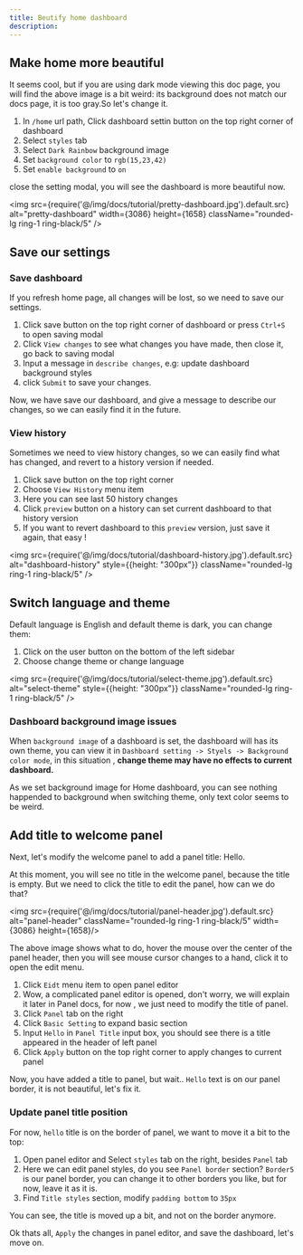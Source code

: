 ```yaml
---
title: Beutify home dashboard
description: 
---
```




## Make home more beautiful

It seems cool, but if you are using dark mode viewing this doc page, you will find the above image is a bit weird: its background does not match our docs page, it is too gray.So let's change it.

1. In `/home` url path, Click dashboard settin button on the top right corner of dashboard
2. Select `styles` tab
3. Select `Dark Rainbow` background image 
4. Set <code>background color</code> to `rgb(15,23,42)`
5. Set `enable background` to `on`

close the setting modal, you will see the dashboard is more beautiful now.

<img src={require('@/img/docs/tutorial/pretty-dashboard.jpg').default.src} alt="pretty-dashboard" width={3086} height={1658} className="rounded-lg ring-1 ring-black/5" />

## Save our settings 

### Save dashboard

If you refresh home page, all changes will be lost, so we need to save our settings. 

1. Click save button on the top right corner of dashboard or press `Ctrl+S` to open saving modal
2. Click `View changes` to see what changes you have made, then close it, go back to saving modal
3. Input a message in `describe changes`, e.g: update dashboard background styles
4. click `Submit` to save your changes.

Now, we have save our dashboard, and give a message to describe our changes, so we can easily find it in the future.

### View history

Sometimes we need to view history changes, so we can easily find what has changed, and revert to a history version if needed.

1. Click save button on the top right corner 
2. Choose `View History` menu item
3. Here you can see last 50 history changes
4. Click `preview` button on a history can set current dashboard to that history version
5. If you want to revert dashboard to this `preview` version, just save it again, that easy !

<img src={require('@/img/docs/tutorial/dashboard-history.jpg').default.src} alt="dashboard-history" style={{height: "300px"}} className="rounded-lg ring-1 ring-black/5" />

## Switch language and theme

Default language is English and default theme is dark, you can change them:

1. Click on the user button on the bottom of the left sidebar
2. Choose change theme or change language 

<img src={require('@/img/docs/tutorial/select-theme.jpg').default.src} alt="select-theme" style={{height: "300px"}} className="rounded-lg ring-1 ring-black/5" />

### Dashboard background image issues 

When `background image` of a dashboard is set, the dashboard will has its own theme, you can view it in   `Dashboard setting -> Styels -> Background color mode`, in this situation , **change theme may have no effects to current dashboard.**

As we set background image for Home dashboard, you can see nothing happended to background when switching theme, only text color seems to be weird.


## Add title to welcome panel

Next, let's modify the welcome panel to add a panel title: Hello.

At this moment, you will see no title in the welcome panel, because the title is empty. But we need to click the title to edit the panel, how can we do that?

<img src={require('@/img/docs/tutorial/panel-header.jpg').default.src} alt="panel-header"  className="rounded-lg ring-1 ring-black/5"  width={3086} height={1658}/>

The above image shows what to do, hover the mouse over the center of the panel header, then you will see mouse cursor changes to a hand, click it to open the edit menu.

1. Click `Eidt` menu item to open panel editor
2. Wow, a complicated panel editor is opened, don't worry, we will explain it later in Panel docs, for now , we just need to modify the title of panel.
3. Click `Panel` tab on the right
4. Click `Basic Setting` to expand basic section 
5. Input `Hello` in `Panel Title` input box, you should see there is a title appeared in the header of left panel
6. Click `Apply` button on the top right corner to apply changes to current panel 

Now, you have added a title to panel, but wait.. `Hello` text is on our panel border, it is not beautiful, let's fix it.

### Update panel title position

For now, `hello` title is on the border of panel, we want to move it a bit to the top:

1. Open panel editor and Select `styles` tab on the right, besides `Panel` tab
2. Here we can edit panel styles, do you see `Panel border` section? `Border5` is our panel border, you can change it to other borders you like, but for now, leave it as it is.
3. Find `Title styles` section, modify `padding bottom` to `35px`

You can see, the title is moved up a bit, and not on the border anymore.

Ok thats all, `Apply` the changes in panel editor, and save the dashboard, let's move on.









